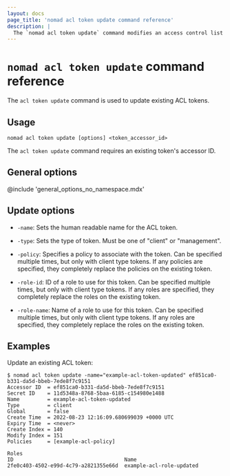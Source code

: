 ```yaml
---
layout: docs
page_title: 'nomad acl token update command reference'
description: |
  The `nomad acl token update` command modifies an access control list (ACL) token. Update name, client or management type, policy, and role.
---
```


# `nomad acl token update` command reference

The `acl token update` command is used to update existing ACL tokens.

## Usage

```plaintext
nomad acl token update [options] <token_accessor_id>
```

The `acl token update` command requires an existing token's accessor ID.

## General options

@include 'general_options_no_namespace.mdx'

## Update options

- `-name`: Sets the human readable name for the ACL token.

- `-type`: Sets the type of token. Must be one of "client" or "management".

- `-policy`: Specifies a policy to associate with the token. Can be specified
  multiple times, but only with client type tokens. If any policies are
  specified, they completely replace the policies on the existing token.

- `-role-id`: ID of a role to use for this token. Can be specified multiple
  times, but only with client type tokens. If any roles are specified, they
  completely replace the roles on the existing token.

- `-role-name`: Name of a role to use for this token. Can be specified multiple
  times, but only with client type tokens. If any roles are specified, they
  completely replace the roles on the existing token.

## Examples

Update an existing ACL token:

```shell-session
$ nomad acl token update -name="example-acl-token-updated" ef851ca0-b331-da5d-bbeb-7ede8f7c9151
Accessor ID  = ef851ca0-b331-da5d-bbeb-7ede8f7c9151
Secret ID    = 11d5348a-8768-5baa-6185-c154980e1488
Name         = example-acl-token-updated
Type         = client
Global       = false
Create Time  = 2022-08-23 12:16:09.680699039 +0000 UTC
Expiry Time  = <never>
Create Index = 140
Modify Index = 151
Policies     = [example-acl-policy]

Roles
ID                                    Name
2fe0c403-4502-e99d-4c79-a2821355e66d  example-acl-role-updated
```
